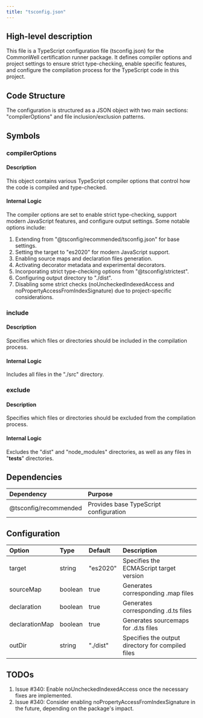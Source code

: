 ```yaml
---
title: "tsconfig.json"
---
```


## High-level description
This file is a TypeScript configuration file (tsconfig.json) for the CommonWell certification runner package. It defines compiler options and project settings to ensure strict type-checking, enable specific features, and configure the compilation process for the TypeScript code in this project.

## Code Structure
The configuration is structured as a JSON object with two main sections: "compilerOptions" and file inclusion/exclusion patterns.

## Symbols

### compilerOptions
#### Description
This object contains various TypeScript compiler options that control how the code is compiled and type-checked.

#### Internal Logic
The compiler options are set to enable strict type-checking, support modern JavaScript features, and configure output settings. Some notable options include:

1. Extending from "@tsconfig/recommended/tsconfig.json" for base settings.
2. Setting the target to "es2020" for modern JavaScript support.
3. Enabling source maps and declaration files generation.
4. Activating decorator metadata and experimental decorators.
5. Incorporating strict type-checking options from "@tsconfig/strictest".
6. Configuring output directory to "./dist".
7. Disabling some strict checks (noUncheckedIndexedAccess and noPropertyAccessFromIndexSignature) due to project-specific considerations.

### include
#### Description
Specifies which files or directories should be included in the compilation process.

#### Internal Logic
Includes all files in the "./src" directory.

### exclude
#### Description
Specifies which files or directories should be excluded from the compilation process.

#### Internal Logic
Excludes the "dist" and "node_modules" directories, as well as any files in "__tests__" directories.

## Dependencies
| Dependency | Purpose |
|:-----------|:--------|
| @tsconfig/recommended | Provides base TypeScript configuration |

## Configuration
| Option | Type | Default | Description |
|:-------|:-----|:--------|:------------|
| target | string | "es2020" | Specifies the ECMAScript target version |
| sourceMap | boolean | true | Generates corresponding .map files |
| declaration | boolean | true | Generates corresponding .d.ts files |
| declarationMap | boolean | true | Generates sourcemaps for .d.ts files |
| outDir | string | "./dist" | Specifies the output directory for compiled files |

## TODOs
1. Issue #340: Enable noUncheckedIndexedAccess once the necessary fixes are implemented.
2. Issue #340: Consider enabling noPropertyAccessFromIndexSignature in the future, depending on the package's impact.